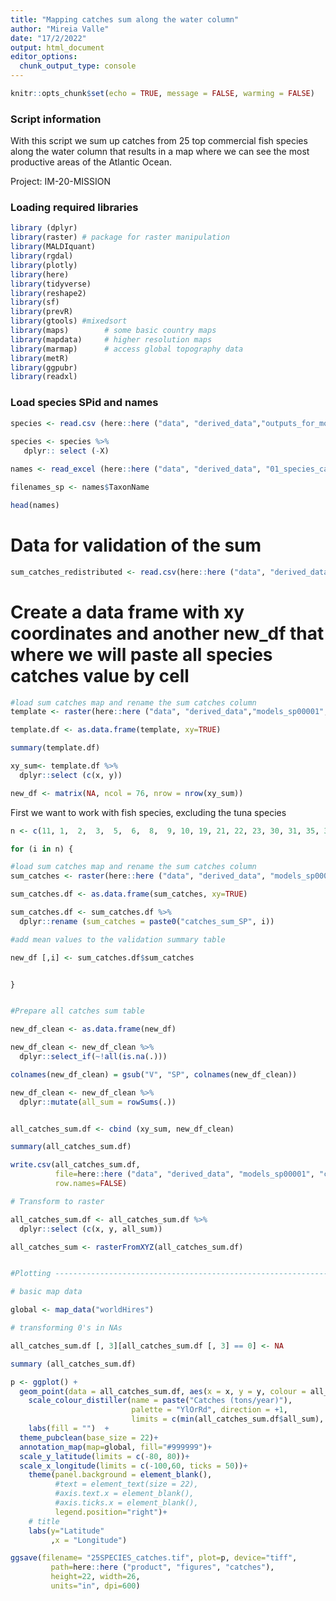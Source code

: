 ```yaml
---
title: "Mapping catches sum along the water column"
author: "Mireia Valle"
date: "17/2/2022"
output: html_document
editor_options: 
  chunk_output_type: console
---
```


```r
knitr::opts_chunk$set(echo = TRUE, message = FALSE, warming = FALSE)
```

### Script information

With this script we sum up catches from 25 top commercial fish species along the water column that results in a map where we can see the most productive areas of the Atlantic Ocean.

Project: IM-20-MISSION

### Loading required libraries
```r
library (dplyr)
library(raster) # package for raster manipulation
library(MALDIquant)
library(rgdal)
library(plotly)
library(here)
library(tidyverse)
library(reshape2)
library(sf)
library(prevR)
library(gtools) #mixedsort
library(maps)        # some basic country maps
library(mapdata)     # higher resolution maps
library(marmap)      # access global topography data
library(metR)
library(ggpubr)
library(readxl)
```

### Load species SPid and names
```r

species <- read.csv (here::here ("data", "derived_data","outputs_for_modelling","species_for_modelling.csv"),  sep = ",")
 
species <- species %>% 
   dplyr:: select (-X) 

names <- read_excel (here::here ("data", "derived_data", "01_species_catches", "fish_and_tuna_long_list_75_Atlantic.xlsx"))

filenames_sp <- names$TaxonName

head(names)

```

# Data for validation of the sum
```r
sum_catches_redistributed <- read.csv(here::here ("data", "derived_data", "models_sp00001", "sum_catches_redistributed.csv"))

```

# Create a data frame with xy coordinates and another new_df that where we will paste all species catches value by cell
```r
#load sum catches map and rename the sum catches column
template <- raster(here::here ("data", "derived_data","models_sp00001", "catches", "catches_sum_atl_div", paste0("catches_sum_SP34_Thunnus alalunga.tif")))

template.df <- as.data.frame(template, xy=TRUE)

summary(template.df)

xy_sum<- template.df %>% 
  dplyr::select (c(x, y))

new_df <- matrix(NA, ncol = 76, nrow = nrow(xy_sum))

```

First we want to work with fish species, excluding the tuna species
```r
n <- c(11, 1,  2,  3,  5,  6,  8,  9, 10, 19, 21, 22, 23, 30, 31, 35, 36, 37, 38, 42, 50, 53, 61, 66, 71)

for (i in n) {

#load sum catches map and rename the sum catches column
sum_catches <- raster(here::here ("data", "derived_data", "models_sp00001", "catches", "catches_sum_atl_div", paste0("catches_sum_SP",i,"_", filenames_sp[i],".tif")))

sum_catches.df <- as.data.frame(sum_catches, xy=TRUE)

sum_catches.df <- sum_catches.df %>% 
  dplyr::rename (sum_catches = paste0("catches_sum_SP", i))

#add mean values to the validation summary table

new_df [,i] <- sum_catches.df$sum_catches


}


#Prepare all catches sum table 

new_df_clean <- as.data.frame(new_df)

new_df_clean <- new_df_clean %>% 
  dplyr::select_if(~!all(is.na(.))) 

colnames(new_df_clean) = gsub("V", "SP", colnames(new_df_clean))

new_df_clean <- new_df_clean %>% 
  dplyr::mutate(all_sum = rowSums(.))


all_catches_sum.df <- cbind (xy_sum, new_df_clean)

summary(all_catches_sum.df)

write.csv(all_catches_sum.df, 
          file=here::here ("data", "derived_data", "models_sp00001", "catches", "25SPECIES_catches_sum.df.csv"), 
          row.names=FALSE)

# Transform to raster

all_catches_sum.df <- all_catches_sum.df %>% 
  dplyr::select (c(x, y, all_sum))

all_catches_sum <- rasterFromXYZ(all_catches_sum.df)


#Plotting ---------------------------------------------------------------

# basic map data

global <- map_data("worldHires")

# transforming 0's in NAs

all_catches_sum.df [, 3][all_catches_sum.df [, 3] == 0] <- NA 

summary (all_catches_sum.df)

p <- ggplot() +
  geom_point(data = all_catches_sum.df, aes(x = x, y = y, colour = all_sum), size = 1)+
    scale_colour_distiller(name = paste("Catches (tons/year)"), 
                           palette = "YlOrRd", direction = +1, 
                           limits = c(min(all_catches_sum.df$all_sum), max(all_catches_sum.df$all_sum)), na.value="transparent")+
    labs(fill = "")  +
  theme_pubclean(base_size = 22)+
  annotation_map(map=global, fill="#999999")+
  scale_y_latitude(limits = c(-80, 80))+
  scale_x_longitude(limits = c(-100,60, ticks = 50))+
    theme(panel.background = element_blank(),
          #text = element_text(size = 22),
          #axis.text.x = element_blank(), 
          #axis.ticks.x = element_blank(),
          legend.position="right")+
    # title
    labs(y="Latitude" 
         ,x = "Longitude")

ggsave(filename= "25SPECIES_catches.tif", plot=p, device="tiff",
         path=here::here ("product", "figures", "catches"), 
         height=22, width=26, 
         units="in", dpi=600)   
```

